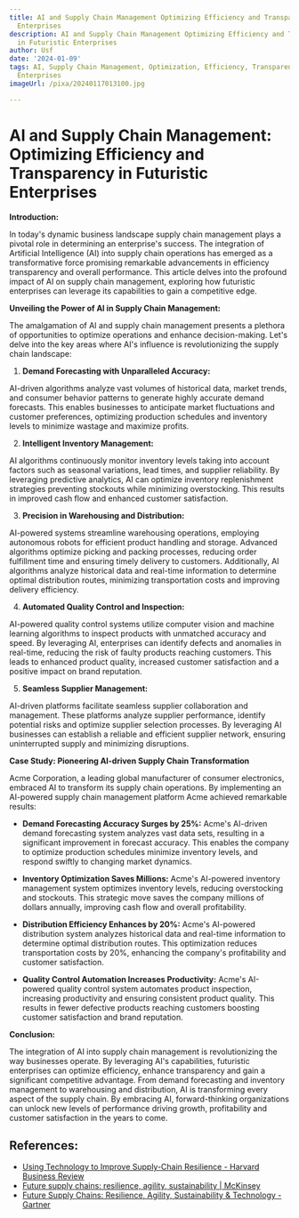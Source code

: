 ```yaml
---
title: AI and Supply Chain Management Optimizing Efficiency and Transparency in Futuristic
  Enterprises
description: AI and Supply Chain Management Optimizing Efficiency and Transparency
  in Futuristic Enterprises
author: Usf
date: '2024-01-09'
tags: AI, Supply Chain Management, Optimization, Efficiency, Transparency, Futuristic
  Enterprises
imageUrl: /pixa/20240117013100.jpg

---
```

# AI  and Supply Chain Management: Optimizing Efficiency and Transparency in Futuristic Enterprises

**Introduction:**

In today's  dynamic business landscape supply chain management plays a pivotal role  in determining an enterprise's success. The integration of Artificial Intelligence (AI) into supply chain  operations has  emerged as a transformative force promising remarkable advancements in efficiency transparency and overall performance. This article delves into the profound impact of  AI on supply chain management, exploring how  futuristic enterprises can leverage its capabilities to gain a  competitive edge.

**Unveiling  the Power of AI in Supply Chain Management:**

The  amalgamation of AI and supply  chain management presents a plethora of opportunities to optimize operations and enhance  decision-making.  Let's delve into the key areas where  AI's influence is revolutionizing the  supply chain landscape:

1.  **Demand Forecasting  with Unparalleled Accuracy:**

AI-driven algorithms analyze vast volumes of historical data, market trends, and consumer behavior patterns to generate highly accurate demand  forecasts. This enables businesses to anticipate market fluctuations and customer preferences, optimizing production schedules and inventory levels to minimize wastage and maximize profits.

2. **Intelligent Inventory Management:**

AI algorithms continuously monitor inventory  levels taking into account factors such as seasonal variations, lead times, and supplier reliability. By leveraging  predictive analytics,  AI can optimize inventory replenishment strategies preventing stockouts while minimizing overstocking.  This results in improved cash flow and enhanced  customer satisfaction.

3. **Precision in Warehousing and Distribution:**

AI-powered systems streamline  warehousing operations, employing autonomous robots for efficient product handling and storage.  Advanced algorithms optimize picking  and packing processes, reducing  order  fulfillment time and  ensuring timely delivery to customers. Additionally, AI algorithms analyze historical  data and real-time information to determine optimal distribution routes, minimizing transportation costs and improving delivery  efficiency.

4. **Automated Quality  Control and Inspection:**

AI-powered quality  control systems utilize computer  vision and machine learning algorithms to inspect products with unmatched accuracy  and speed. By  leveraging AI, enterprises can identify defects and anomalies in real-time,  reducing the risk of faulty products reaching customers. This leads to enhanced product quality, increased customer satisfaction and a positive impact on brand reputation.

5. **Seamless Supplier Management:**

AI-driven platforms facilitate seamless supplier collaboration  and management.  These platforms analyze supplier performance, identify potential risks and optimize supplier selection processes. By leveraging AI businesses can establish  a reliable and efficient supplier network,  ensuring uninterrupted supply and minimizing disruptions.

**Case Study: Pioneering AI-driven  Supply Chain Transformation**

Acme Corporation, a leading global manufacturer of consumer electronics, embraced AI to transform its  supply chain operations. By implementing an AI-powered supply chain management platform Acme  achieved remarkable results:

- **Demand Forecasting Accuracy Surges by 25%:** Acme's  AI-driven demand forecasting system analyzes vast data sets, resulting  in a significant improvement in forecast accuracy. This  enables the  company to optimize production schedules minimize inventory levels, and respond  swiftly to  changing market dynamics.

- **Inventory Optimization Saves  Millions:** Acme's AI-powered inventory management system optimizes inventory levels, reducing overstocking and stockouts. This strategic move saves  the company millions of dollars annually, improving cash flow and overall profitability.

- **Distribution Efficiency Enhances by 20%:** Acme's AI-powered distribution system analyzes historical data and real-time information to  determine  optimal  distribution routes. This optimization reduces transportation costs by 20%, enhancing the company's profitability and customer satisfaction.

- **Quality Control Automation Increases  Productivity:** Acme's AI-powered quality control system automates product inspection, increasing productivity and ensuring consistent product quality. This results in fewer defective products reaching customers  boosting customer satisfaction and brand reputation.

**Conclusion:**

The integration of AI into supply chain management is revolutionizing the way businesses operate. By leveraging AI's capabilities, futuristic enterprises can optimize efficiency, enhance transparency and gain a significant competitive advantage. From demand forecasting  and inventory management to warehousing and distribution, AI is transforming every aspect of the supply  chain. By embracing AI, forward-thinking organizations can unlock  new levels of performance driving growth, profitability and customer satisfaction in the  years to come.

## References:
- [Using Technology to Improve Supply-Chain Resilience - Harvard Business Review](https://hbr.org/2023/09/using-technology-to-improve-supply-chain-resilience)
- [Future supply chains: resilience, agility, sustainability | McKinsey](https://www.mckinsey.com/capabilities/operations/our-insights/future-proofing-the-supply-chain)
- [Future Supply Chains: Resilience, Agility, Sustainability & Technology - Gartner](https://www.gartner.com/en/supply-chain/topics/future-of-supply-chain)
